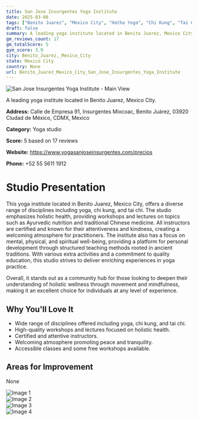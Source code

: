 ```yaml
---
title: San Jose Insurgentes Yoga Institute
date: 2025-03-08
tags: ["Benito Juarez", "Mexico City", "Hatha Yoga", "Chi Kung", "Tai Chi", "holistic wellness", "community focus", "Benito Juarez, Mexico City"]  
draft: false
summary: A leading yoga institute located in Benito Juarez, Mexico City.
gm_reviews_count: 17
gm_totalScore: 5
gym_score: 3.9
city: Benito_Juarez,_Mexico_City
state: Mexico City
country: None
url: Benito_Juarez_Mexico_City_San_Jose_Insurgentes_Yoga_Institute
---
```


<div className="aspect-[16/9] relative my-8">
  <img 
    src="https://lh5.googleusercontent.com/p/AF1QipNqEdL85bsQHUqI-pP6NksL3Nfk21Ao4CAcJ4iC=w1920-h1080-k-no"
    alt="San Jose Insurgentes Yoga Institute - Main View"
    className="object-cover absolute inset-0 w-full h-full rounded-lg"
  />
</div>

A leading yoga institute located in Benito Juarez, Mexico City.

**Address:** Calle de Empresa 91, Insurgentes Mixcoac, Benito Juárez, 03920 Ciudad de México, CDMX, Mexico

**Category:** Yoga studio

**Score:** 5 based on 17 reviews

**Website:** https://www.yogasanjoseinsurgentes.com/precios

**Phone:** +52 55 5611 1912

# Studio Presentation

This yoga institute located in Benito Juarez, Mexico City, offers a diverse range of disciplines including yoga, chi kung, and tai chi. The studio emphasizes holistic health, providing workshops and lectures on topics such as Ayurvedic nutrition and traditional Chinese medicine. All instructors are certified and known for their attentiveness and kindness, creating a welcoming atmosphere for practitioners. The institute also has a focus on mental, physical, and spiritual well-being, providing a platform for personal development through structured teaching methods rooted in ancient traditions. With various extra activities and a commitment to quality education, this studio strives to deliver enriching experiences in yoga practice.

Overall, it stands out as a community hub for those looking to deepen their understanding of holistic wellness through movement and mindfulness, making it an excellent choice for individuals at any level of experience.

## Why You'll Love It

- Wide range of disciplines offered including yoga, chi kung, and tai chi.
- High-quality workshops and lectures focused on holistic health.
- Certified and attentive instructors.
- Welcoming atmosphere promoting peace and tranquility.
- Accessible classes and some free workshops available.

## Areas for Improvement

None

<div className="grid grid-cols-1 xl:grid-cols-2 gap-4 my-8">
<div className="aspect-[4/3] relative"><img src="https://lh3.googleusercontent.com/p/AF1QipNZIGIuQmdRDY1uAi15rsm60G9csLy_jReJ4-MI=w1920-h1080-k-no" alt="Image 1" className="object-cover absolute inset-0 w-full h-full rounded-lg" /></div>
<div className="aspect-[4/3] relative"><img src="https://lh5.googleusercontent.com/p/AF1QipM3a5nHjeoOYnqeZ2QFDcMK0geo3sKGLPvXzNrS=w1920-h1080-k-no" alt="Image 2" className="object-cover absolute inset-0 w-full h-full rounded-lg" /></div>
<div className="aspect-[4/3] relative"><img src="https://lh5.googleusercontent.com/p/AF1QipOilApcEtxC5F2xOaZo-F2MUaAqt-KkAtOMN9vr=w1920-h1080-k-no" alt="Image 3" className="object-cover absolute inset-0 w-full h-full rounded-lg" /></div>
<div className="aspect-[4/3] relative"><img src="https://lh3.googleusercontent.com/p/AF1QipPli-5DD_LeTG7VkXLcpLw7G6rpOMP4_aMIV5mt=w1920-h1080-k-no" alt="Image 4" className="object-cover absolute inset-0 w-full h-full rounded-lg" /></div>
</div>